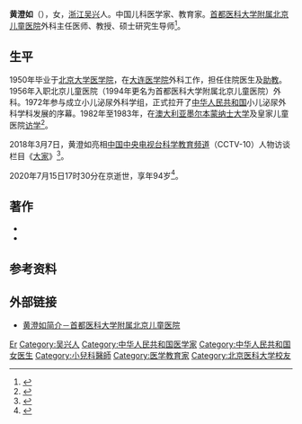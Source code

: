 {{人物信息框
| 姓名     = 黄澄如
| 性别     = 女
| 出生日期 = 1926年1月
| 出生地点 = 
| 逝世日期 = {{Dda|2020|7|15|1926|1}}
| 逝世地点 = [[北京市|北京市]]
| 籍贯     = [[浙江|浙江]][[吴兴|吴兴]]
| 配偶     = [[吴文斌|吴文斌]]
| 职业     = 医生
| 民族     = [[汉族|汉族]]
| 母校     = [[北京大学医学院|北京大学医学院]]
| 政党     = [[中国共产党|中国共产党]]
| 奖项     =
}}
'''黄澄如'''（{{bd|1926年|1月|2020年|7月15日|catIdx=Huang}}），女，[[浙江|浙江]][[吴兴|吴兴]]人。中国儿科医学家、教育家。[[首都医科大学附属北京儿童医院|首都医科大学附属北京儿童医院]]外科主任医师、教授、硕士研究生导师<ref>{{cite journal |author1=王冠男 |author2=林德富 |author3=宋宏程 |title=我们的黄头——记首都医科大学附属北京儿童医院泌尿外科黄澄如教授 |journal=首都医科大学学报 |date=2016 |issue=2 |pages=252-254}}</ref>。

== 生平 ==
1950年毕业于[[北京大学医学院|北京大学医学院]]，在[[大连医学院|大连医学院]]外科工作，担任住院医生及[[助教|助教]]。1956年入职北京儿童医院（1994年更名为首都医科大学附属北京儿童医院）外科。1972年参与成立小儿泌尿外科学组，正式拉开了[[中华人民共和国|中华人民共和国]]小儿泌尿外科学科发展的序幕。1982年至1983年，在[[澳大利亚|澳大利亚]][[墨尔本|墨尔本]][[蒙纳士大学|蒙纳士大学]]及皇家儿童医院[[访问学者|访学]]<ref>{{cite web |author=詹媛 |title=我国小儿泌尿外科创始人黄澄如教授去世 |url=http://news.gmw.cn/2020-07/16/content_34000311.htm |publisher=[[光明日报|光明日报]] |language=zh |date=2020-07-16 |accessdate=2020-07-19 |archive-date=2020-07-19 |archive-url=https://web.archive.org/web/20200719122814/http://news.gmw.cn/2020-07/16/content_34000311.htm |dead-url=no }}</ref>。

2018年3月7日，黄澄如亮相[[中国中央电视台科学教育频道|中国中央电视台科学教育频道]]（CCTV-10）人物访谈栏目《[[大家_(节目)|大家]]》<ref>{{cite web |title=《大家》 20180307 黄澄如 大医精诚 |url=http://tv.cntv.cn/video/C10309/407e798cb2cd4d7caf0eefee48b160d8 |publisher=央视网 |language=zh |date=2018-03-07 |accessdate=2020-07-19 |archive-date=2020-07-20 |archive-url=https://web.archive.org/web/20200720010606/http://tv.cntv.cn/video/C10309/407e798cb2cd4d7caf0eefee48b160d8 |dead-url=no }}</ref>。

2020年7月15日17时30分在京逝世，享年94岁<ref>{{cite web |author1=黄澄如教授治丧委员会 |title=沉痛悼念中国小儿泌尿外科创始人黄澄如教授 |url=https://www.bch.com.cn/Html/News/Articles/8038.html |publisher=首都医科大学附属北京儿童医院 |archiveurl=https://web.archive.org/web/20200719105348/https://www.bch.com.cn/Html/News/Articles/8038.html |archivedate=2020-07-19 |language=zh |date=2020-07-16 |accessdate=2020-07-19 |dead-url=no }}</ref>。
== 著作 ==
*{{cite book |editor=黄澄如 |title=实用小儿泌尿外科学 |date=2006 |publisher=[[人民卫生出版社|人民卫生出版社]]|location=北京|isbn=7-117-06999-6}}
*{{cite book |editor=黄澄如 |title=小儿泌尿外科学 |date=1996 |publisher=山东科学技术出版社|location=济南|isbn=7-5331-1647-X}}
== 参考资料 ==
{{reflist}}
== 外部链接 ==
*[https://www.bch.com.cn/Mobile/Doctor/Index?siteId=608 黄澄如简介－首都医科大学附属北京儿童医院] {{Wayback|url=https://www.bch.com.cn/Mobile/Doctor/Index?siteId=608 |date=20200719155219 }}
{{Authority control}}
{{portal bar|人物|医学}}
{{DEFAULTSORT:Huang}}
[[Category:黄姓|Er]]
[[Category:吴兴人|Category:吴兴人]]
[[Category:中华人民共和国医学家|Category:中华人民共和国医学家]]
[[Category:中华人民共和国女医生|Category:中华人民共和国女医生]]
[[Category:小兒科醫師|Category:小兒科醫師]]
[[Category:医学教育家|Category:医学教育家]]
[[Category:北京医科大学校友|Category:北京医科大学校友]]